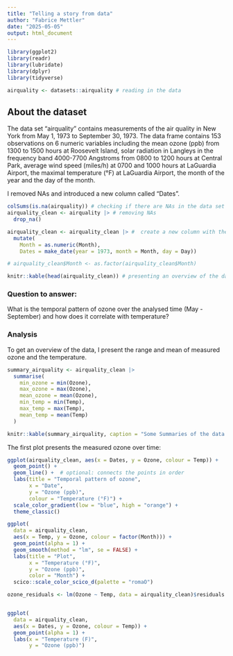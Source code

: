 ```yaml
---
title: "Telling a story from data"
author: "Fabrice Mettler"
date: "2025-05-05"
output: html_document
---
```


```r
library(ggplot2)
library(readr)
library(lubridate)
library(dplyr)
library(tidyverse)

airquality <- datasets::airquality # reading in the data
```
## About the dataset
The data set "airquality" contains measurements of the air quality in New York
from May 1, 1973 to September 30, 1973. The data frame contains 153
observations on 6 numeric variables including the mean ozone (ppb) from 1300 
to 1500 hours at Roosevelt Island, solar radiation in Langleys in the frequency
band 4000-7700 Angstroms from 0800 to 1200 hours at Central Park, average wind
speed (miles/h) at 0700 and 1000 hours at LaGuardia Airport, the maximal
temperature (°F) at LaGuardia Airport, the month of the year and the 
day of the month.

I removed NAs and introduced a new column called "Dates".

```r
colSums(is.na(airquality)) # checking if there are NAs in the data set
airquality_clean <- airquality |> # removing NAs
  drop_na()

airquality_clean <- airquality_clean |> #  create a new column with the dates
  mutate(
    Month = as.numeric(Month),
    Dates = make_date(year = 1973, month = Month, day = Day))

# airquality_clean$Month <- as.factor(airquality_clean$Month)

knitr::kable(head(airquality_clean)) # presenting an overview of the data set
```

### Question to answer:
What is the temporal pattern of ozone over the analysed time (May - September) 
and how does it correlate with temperature?

### Analysis
To get an overview of the data, I present the range and mean of
measured ozone and the temperature.

```r
summary_airquality <- airquality_clean |>
  summarise(
    min_ozone = min(Ozone),
    max_ozone = max(Ozone),
    mean_ozone = mean(Ozone),
    min_temp = min(Temp),
    max_temp = max(Temp),
    mean_temp = mean(Temp)
  )

knitr::kable(summary_airquality, caption = "Some Summaries of the data set")

```

The first plot presents the measured ozone over time:

```r
ggplot(airquality_clean, aes(x = Dates, y = Ozone, colour = Temp)) +
  geom_point() +
  geom_line() +  # optional: connects the points in order
  labs(title = "Temporal pattern of ozone", 
       x = "Date",
       y = "Ozone (ppb)",
       colour = "Temperature (°F)") +
  scale_color_gradient(low = "blue", high = "orange") +
  theme_classic()

```


```r
ggplot(
  data = airquality_clean,
  aes(x = Temp, y = Ozone, colour = factor(Month))) +
  geom_point(alpha = 1) +
  geom_smooth(method = "lm", se = FALSE) +
  labs(title = "Plot", 
       x = "Temperature (°F)",
       y = "Ozone (ppb)",
       color = "Month") +
  scico::scale_color_scico_d(palette = "romaO")
```

```r
ozone_residuals <- lm(Ozone ~ Temp, data = airquality_clean)$residuals


ggplot(
  data = airquality_clean,
  aes(x = Dates, y = Ozone, colour = Temp)) +
  geom_point(alpha = 1) +
  labs(x = "Temperature (F)",
       y = "Ozone (ppb)")
```


